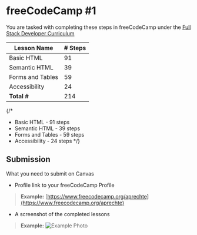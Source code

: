 # freeCodeCamp #1

You are tasked with completing these steps in freeCodeCamp under the [Full Stack Developer Curriculum](https://www.freecodecamp.org/learn/full-stack-developer/)

| Lesson Name | # Steps |
|---|---|
| Basic HTML | 91 |
| Semantic HTML | 39 |
| Forms and Tables | 59 |
| Accessibility | 24 |
| **Total #** | 214 |

{/* 
* Basic HTML - 91 steps
* Semantic HTML - 39 steps
* Forms and Tables - 59 steps
* Accessibility - 24 steps */}

## Submission
What you need to submit on Canvas

* Profile link to your freeCodeCamp Profile

> **Example:** [https://www.freecodecamp.org/aprechte](https://www.freecodecamp.org/aprechte)

* A screenshot of the completed lessons
> **Example:** ![Example Photo](/fcc-one-example.png)
